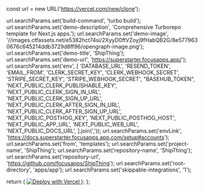   const url = new URL('https://vercel.com/new/clone');

  url.searchParams.set('build-command', 'turbo build');
  url.searchParams.set('demo-description', 'Comprehensive Turborepo template for Next.js apps.');
  url.searchParams.set('demo-image', '//images.ctfassets.net/e5382hct74si/2XyyD0ftVZoyj9fHabQB2G/8e5779630676c645214ddb3729d8ff96/opengraph-image.png');
  url.searchParams.set('demo-title', 'ShipThing');
  url.searchParams.set('demo-url', 'https://superstarter.focusapps.app/');
  url.searchParams.set('env', [
    'DATABASE_URL',
    'RESEND_TOKEN',
    'EMAIL_FROM',
    'CLERK_SECRET_KEY',
    'CLERK_WEBHOOK_SECRET',
    'STRIPE_SECRET_KEY',
    'STRIPE_WEBHOOK_SECRET',
    "BASEHUB_TOKEN",
    'NEXT_PUBLIC_CLERK_PUBLISHABLE_KEY',
    'NEXT_PUBLIC_CLERK_SIGN_IN_URL',
    'NEXT_PUBLIC_CLERK_SIGN_UP_URL',
    'NEXT_PUBLIC_CLERK_AFTER_SIGN_IN_URL',
    'NEXT_PUBLIC_CLERK_AFTER_SIGN_UP_URL',
    'NEXT_PUBLIC_POSTHOG_KEY',
    'NEXT_PUBLIC_POSTHOG_HOST',
    'NEXT_PUBLIC_APP_URL',
    'NEXT_PUBLIC_WEB_URL',
    'NEXT_PUBLIC_DOCS_URL',
  ].join(','));
  url.searchParams.set('envLink', 'https://docs.superstarter.focusapps.app.com/setup#accounts');
  url.searchParams.set('from', 'templates');
  url.searchParams.set('project-name', 'ShipThing');
  url.searchParams.set('repository-name', 'ShipThing');
  url.searchParams.set('repository-url', 'https://github.com/focusapps/ShipThing');
  url.searchParams.set('root-directory', 'apps/app');
  url.searchParams.set('skippable-integrations', '1');

  return (
    <a href={url.toString()}>
      <img src="https://vercel.com/button" alt="Deploy with Vercel" />
    </a>
  );
};
